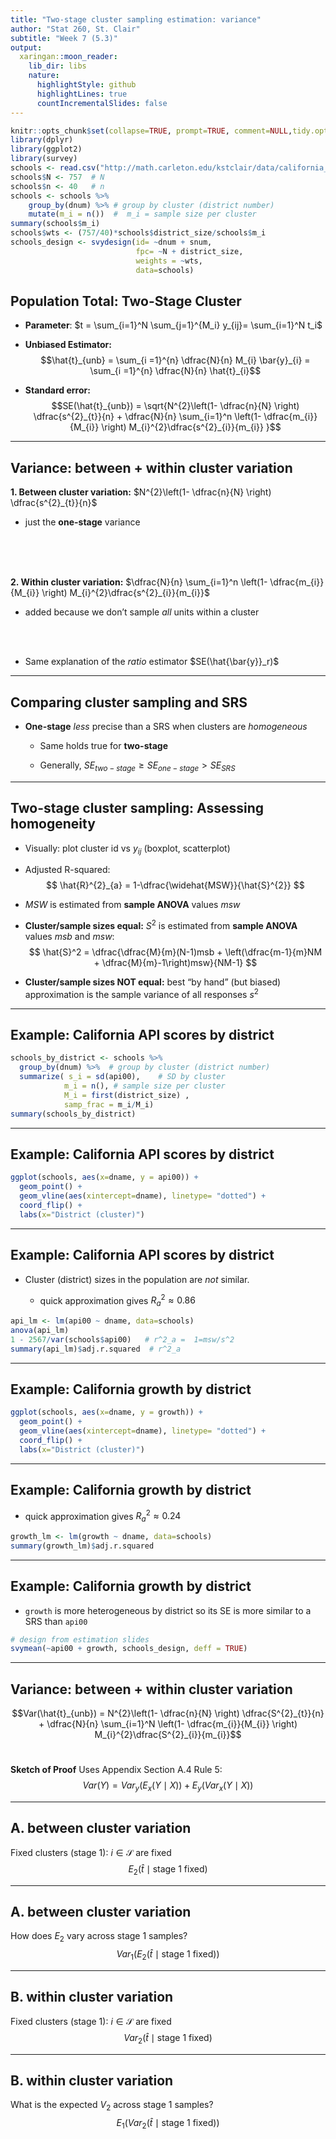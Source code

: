 ```yaml
---
title: "Two-stage cluster sampling estimation: variance"
author: "Stat 260, St. Clair"
subtitle: "Week 7 (5.3)"
output:
  xaringan::moon_reader:
    lib_dir: libs
    nature:
      highlightStyle: github
      highlightLines: true
      countIncrementalSlides: false
---
```


```r
knitr::opts_chunk$set(collapse=TRUE, prompt=TRUE, comment=NULL,tidy.opts=list(width.cutoff=60),tidy=FALSE,eval=TRUE,eval=TRUE, warning=FALSE, message  = FALSE, fig.width = 11, fig.height = 5)
library(dplyr)
library(ggplot2)
library(survey)
schools <- read.csv("http://math.carleton.edu/kstclair/data/california_cluster.csv")
schools$N <- 757  # N
schools$n <- 40   # n 
schools <- schools %>%
    group_by(dnum) %>% # group by cluster (district number)
    mutate(m_i = n())  #  m_i = sample size per cluster
summary(schools$m_i)
schools$wts <- (757/40)*schools$district_size/schools$m_i
schools_design <- svydesign(id= ~dnum + snum, 
                            fpc= ~N + district_size, 
                            weights = ~wts, 
                            data=schools)
```




## Population Total: Two-Stage Cluster 

- **Parameter**: $t = \sum_{i=1}^N \sum_{j=1}^{M_i} y_{ij}=  \sum_{i=1}^N t_i$

- **Unbiased Estimator:** 
$$\hat{t}_{unb} =  \sum_{i =1}^{n}  \dfrac{N}{n} M_{i} \bar{y}_{i} = \sum_{i =1}^{n} \dfrac{N}{n} \hat{t}_{i}$$

- **Standard error:**
$$SE(\hat{t}_{unb}) =  \sqrt{N^{2}\left(1- \dfrac{n}{N} \right) \dfrac{s^{2}_{t}}{n} + \dfrac{N}{n} \sum_{i=1}^n  \left(1- \dfrac{m_{i}}{M_{i}} \right) M_{i}^{2}\dfrac{s^{2}_{i}}{m_{i}} }$$

---

## Variance: between + within cluster variation

**1. Between cluster variation:** $N^{2}\left(1- \dfrac{n}{N} \right) \dfrac{s^{2}_{t}}{n}$

  - just the **one-stage** variance 

<br>
<br>
<br>

**2. Within cluster variation:**  $\dfrac{N}{n} \sum_{i=1}^n  \left(1- \dfrac{m_{i}}{M_{i}} \right) M_{i}^{2}\dfrac{s^{2}_{i}}{m_{i}}$

  - added because we don't sample *all* units within a cluster

<br>
<br>

- Same explanation of the *ratio* estimator $SE(\hat{\bar{y}}_r)$

---

## Comparing cluster sampling and SRS

- **One-stage** *less* precise than a SRS when clusters are *homogeneous*

  - Same holds true for **two-stage**
  
  - Generally, $SE_{two-stage} \geq  SE_{one-stage} > SE_{SRS}$

---

## Two-stage cluster sampling: Assessing homogeneity

- Visually: plot cluster id vs $y_{ij}$ (boxplot, scatterplot)

- Adjusted R-squared: 
$$
\hat{R}^{2}_{a} = 1-\dfrac{\widehat{MSW}}{\hat{S}^{2}}
$$
- $MSW$ is estimated from **sample ANOVA** values  $msw$

- **Cluster/sample sizes equal:**  $S^2$ is estimated from **sample ANOVA** values $msb$ and $msw$:
$$
\hat{S}^2 = \dfrac{\dfrac{M}{m}(N-1)msb + \left(\dfrac{m-1}{m}NM + \dfrac{M}{m}-1\right)msw}{NM-1} 
$$

- **Cluster/sample sizes NOT equal:** best "by hand" (but biased) approximation is the sample variance of all responses $s^2$


---

## Example: California API scores by district

```r
schools_by_district <- schools %>% 
  group_by(dnum) %>%  # group by cluster (district number)
  summarize( s_i = sd(api00),    # SD by cluster
            m_i = n(), # sample size per cluster
            M_i = first(district_size) ,
            samp_frac = m_i/M_i)
summary(schools_by_district)
```


---

## Example: California API scores by district

```r
ggplot(schools, aes(x=dname, y = api00)) + 
  geom_point() + 
  geom_vline(aes(xintercept=dname), linetype= "dotted") + 
  coord_flip() + 
  labs(x="District (cluster)")
```



---

## Example: California API scores by district

- Cluster (district) sizes in the population are *not* similar. 

  - quick approximation gives $R^2_a  \approx 0.86$

```r
api_lm <- lm(api00 ~ dname, data=schools)
anova(api_lm)
1 - 2567/var(schools$api00)   # r^2_a =  1=msw/s^2
summary(api_lm)$adj.r.squared  # r^2_a 
```


---

## Example: California growth by district

```r
ggplot(schools, aes(x=dname, y = growth)) + 
  geom_point() + 
  geom_vline(aes(xintercept=dname), linetype= "dotted") + 
  coord_flip() + 
  labs(x="District (cluster)")
```


---

## Example: California growth by district

- quick approximation gives $R^2_a  \approx 0.24$


```r
growth_lm <- lm(growth ~ dname, data=schools)
summary(growth_lm)$adj.r.squared
```


---

## Example: California growth by district

- `growth` is more heterogeneous by district so its SE is more similar to a SRS than `api00`

```r
# design from estimation slides
svymean(~api00 + growth, schools_design, deff = TRUE)
```

---

## Variance: between + within cluster variation

$$Var(\hat{t}_{unb}) =  N^{2}\left(1- \dfrac{n}{N} \right) \dfrac{S^{2}_{t}}{n} + \dfrac{N}{n} \sum_{i=1}^N  \left(1- \dfrac{m_{i}}{M_{i}} \right) M_{i}^{2}\dfrac{S^{2}_{i}}{m_{i}}$$
<br>

**Sketch of Proof**
Uses Appendix Section A.4 Rule 5:
$$
Var(Y) = Var_y(E_x(Y \mid X)) + E_y(Var_x(Y \mid X))
$$



---

## A. between  cluster variation

Fixed clusters (stage 1): $i \in \mathcal{S}$ are fixed
$$E_2(\hat{t} \mid \textrm{stage 1 fixed})$$



---

## A. between  cluster variation

How does $E_2$ vary across stage 1 samples?
$$Var_1(E_2(\hat{t} \mid \textrm{stage 1 fixed}))$$



---

## B. within  cluster variation

Fixed clusters (stage 1): $i \in \mathcal{S}$ are fixed
$$Var_2(\hat{t} \mid \textrm{stage 1 fixed})$$



---

## B. within  cluster variation

What is the expected $V_2$ across stage 1 samples?
$$E_1(Var_2(\hat{t} \mid \textrm{stage 1 fixed}))$$
